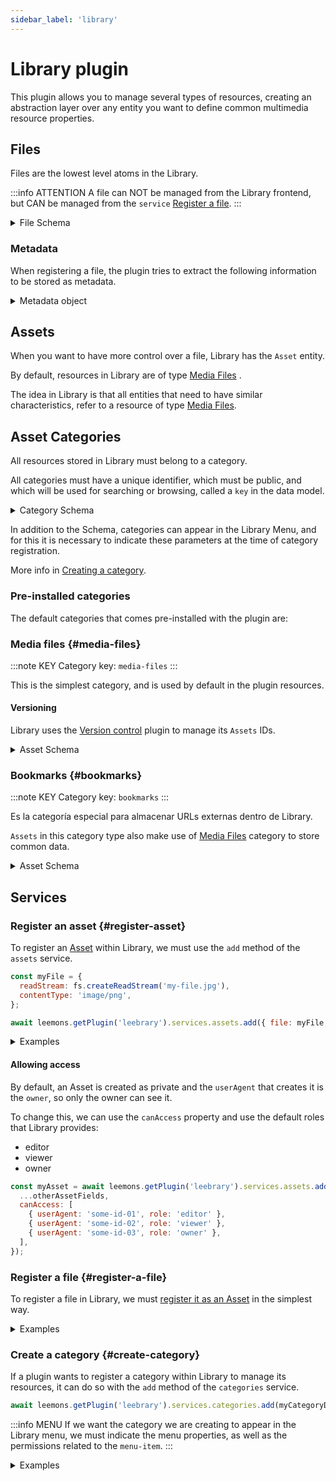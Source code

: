 ```yaml
---
sidebar_label: 'library'
---
```


# Library plugin

This plugin allows you to manage several types of resources, creating an abstraction layer over any entity you want to define common multimedia resource properties.

## Files

Files are the lowest level atoms in the Library.

:::info ATTENTION
A file can NOT be managed from the Library frontend, but CAN be managed from the `service` [Register a file](#register-a-file).
:::

<details>
  <summary>File Schema</summary>

```ts
// LeebraryFile
{
	name: string, // Required.
	provider: string, // Stores the name of the supplier being used by Library at the time of file registration.
	type: string, // Stores the mime-type of the file.
	extension: string, // Stores the file extension. E.g. docx, xls, jpg, etc.
	metadata: MetadataObject, // Stores the metadata obtained from the file.
}
```

</details>

### Metadata

When registering a file, the plugin tries to extract the following information to be stored as metadata.

<details>
  <summary>Metadata object</summary>

```ts
// MetadataObject
{
	format: string, // Indicates the file format. E.g. PNG, DOCX, MOV
	words: number, // For file types that support it. E.g. DOCX, TXT
	duration: number, // Retrieves the duration of the file when they are video or audio.
	revision: number, // Retrieves the revision of the file in case it supports it. E.g. Office files that support it.
	pages: number, // Retrieves the number of pages for those files that support it. E.g. DOC, ODF, etc
	slides: number, // Returns the number of slides for files that support it. E.g. PPT, etc
	spreadsheets: number, // Indicates the number of spreadsheets. E.g. XLS, etc
	books: number, //
	height: number, // Image height, for image file type
	width: number, // Image width, for image file type
	bitrate: number, // Gets the bitrate, for video and audio files
}
```

</details>

## Assets

When you want to have more control over a file, Library has the `Asset` entity.

By default, resources in Library are of type [Media Files](#media-files) .

The idea in Library is that all entities that need to have similar characteristics, refer to a resource of type [Media Files](#media-files).

## Asset Categories

All resources stored in Library must belong to a category.

All categories must have a unique identifier, which must be public, and which will be used for searching or browsing, called a `key` in the data model.

<details>
  <summary>Category Schema</summary>

```ts
// LeebraryCategory
{
	key: string, // Required. Unique identifier set by the plugin that registers the category
	pluginOwner: string, // Required.  Defaults to the same Library plugin. Defaults to "plugins.leebrary".
	provider: string, // Required. Indicates the name of the logic provider for this category. Defaults to "leebrary".
	creatable: boolean, // Indicates whether the category allows "creating" resources from the frontend. Defaults to FALSE
	duplicable: boolean', // Indicates whether the category allows "mirroring" of resources from the frontend. Defaults to FALSE
	listCardComponent: string, // Optional. Indicates the path of a custom Card component to show in the list.
  detailComponent: string, // Optional. Indicates the path of a custom Card detail component.
}
```

</details>

In addition to the Schema, categories can appear in the Library Menu, and for this it is necessary to indicate these parameters at the time of category registration.

More info in [Creating a category](#create-category).

### Pre-installed categories

The default categories that comes pre-installed with the plugin are:

### Media files {#media-files}

:::note KEY
Category key: `media-files`
:::

This is the simplest category, and is used by default in the plugin resources.

#### Versioning

Library uses the [Version control](..) plugin to manage its `Assets` IDs.

<details>
  <summary>Asset Schema</summary>

```ts
// Asset
{
  id: CurrentVersion.id, // ID generated by the version control plugin
  name: string, // Required
  tagline: string, // Tagline or Subtitle
  description: string,
  color: string, // Hex color
  cover: LeebraryFile, // File object
  public: boolean, // Indicates whether the resource is visible to all platform users. Defaults to FALSE
  category: LeebraryCategory, // Category object. Defaults to key "media-files"
  indexable: boolean, // Indicates whether or not the resource is visible to searches, listings, etc. in the frontend. Defaults to TRUE
}
```

</details>

### Bookmarks {#bookmarks}

:::note KEY
Category key: `bookmarks`
:::

Es la categoría especial para almacenar URLs externas dentro de Library.

`Assets` in this category type also make use of [Media Files](#media-files) category to store common data.

<details>
  <summary>Asset Schema</summary>

```ts
{
  id: UUID, // Autogenerated
  asset: Asset.CurrentVersion.id, // Refers to the ID of the resource "media-file".
  url: string,
  icon: LeebraryFile, // File Object
}
```

</details>

## Services

### Register an asset {#register-asset}

To register an [Asset](#assets) within Library, we must use the `add` method of the `assets` service.

```js
const myFile = {
  readStream: fs.createReadStream('my-file.jpg'),
  contentType: 'image/png',
};

await leemons.getPlugin('leebrary').services.assets.add({ file: myFile, name: 'my-new-file' });
```

<details>
  <summary>Examples</summary>

Suppose we want to upload and register a resource from a form:

```js
// This data comes directly from the file upload in the form.
const fileFromTempPath = {
  path: 'my-file.docx',
  type: 'application/msword',
};

// The cover comes from a Library image
const coverFromFile = 'other-file-id';
```

Then we simply call the service method with the option we need:

```js
const myAsset = await leemons.getPlugin('leebrary').services.assets.add(
  {
    file: fileFromTempPath,
    cover: coverFromFile,
    color: '#FABADA',
    name: 'This is the title card', // Required
    description: 'This is my awesome file',
    tags: ['awesome', 'leemons'],
    category: 'my-category-key',
    tagline: 'This is the subtitle',
    // Optional fields
    indexable: true, // To make the resource visible in Library. Defaults to TRUE
    public: false, // If we want to restrict access through permissions. Defaults to FALSE
  },
  {
    userSession,
    transacting,
  }
);
```

</details>

#### Allowing access

By default, an Asset is created as private and the `userAgent` that creates it is the `owner`, so only the owner can see it.

To change this, we can use the `canAccess` property and use the default roles that Library provides:

- editor
- viewer
- owner

```js
const myAsset = await leemons.getPlugin('leebrary').services.assets.add({
  ...otherAssetFields,
  canAccess: [
    { userAgent: 'some-id-01', role: 'editor' },
    { userAgent: 'some-id-02', role: 'viewer' },
    { userAgent: 'some-id-03', role: 'owner' },
  ],
});
```

### Register a file {#register-a-file}

To register a file in Library, we must [register it as an Asset](#register-asset) in the simplest way.

<details>
  <summary>Examples</summary>

We want to upload and register a file. There are 4 options to prepare a file:

```js
const fs = require('fs');

// Option 1
const fileFromStream = {
	readStream: fs.createReadStream('my-file.jpg'),
	contentType: 'image/png'
};

// Option 2
const fileFromPath = {
	path: 'my-file.jpg',
	type: 'image/png'
};

// Option 3
const fileFromUrl = 'https://my-domain.com/my-file.jpg';

// Option 4
const fileFromOtherFile = 'other-file-id':

```

Then we simply call the service method with the option we need:

```js
const assetService = leemons.getPlugin('leebrary').services.assets;
const myAsset = await assetService.add(
  {
    file: fileFromStream || fileFromPath || fileFromUrl || fileFromOtherFile,
    name: 'my-new-file',
    // Optional as appropriate
    indexable: false, // In case we do not want it to be listed in Library.
    public: true, // If we want all users to have access to it
  },
  {
    userSession,
    transacting,
  }
);
```

</details>

### Create a category {#create-category}

If a plugin wants to register a category within Library to manage its resources, it can do so with the `add` method of the `categories` service.

```js
await leemons.getPlugin('leebrary').services.categories.add(myCategoryData);
```

:::info MENU
If we want the category we are creating to appear in the Library menu, we must indicate the menu properties, as well as the permissions related to the `menu-item`.
:::

<details>
  <summary>Examples</summary>

Let's create a category with the following data:

```jsx
const myCategoryData = {
  // Category properties
  key: 'my-awesome-category',
  creatable: true,
  createUrl: '/private/my-plugin/create',
  provider: 'leebrary',

  // Menu properties
  menu: {
    item: {
      iconSvg: '/public/my-plugin/category-icon.svg',
      activeIconSvg: '/public/my-plugin/category-icon_active.svg',
      label: {
        en: 'My awesome category',
        es: 'Mi increíble categoría',
      },
    },
    permissions: [
      {
        permissionName: 'plugin.my-plugin.my-permission',
        actionNames: ['view', 'update', 'create', 'delete', 'admin'],
      },
    ],
  },

  // Frontend config
  // Paths must be realtive to plugin's frontend "src/widgets/leebrary"
  listCardComponent: 'path/to/my/card-component',
  detailComponent: 'path/to/my/detail-component',
};
```

</details>
